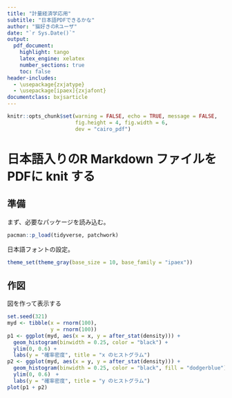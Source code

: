 ```yaml
---
title: "計量経済学応用"
subtitle: "日本語PDFできるかな"
author: "猫好きのRユーザ"
date: "`r Sys.Date()`"
output:
  pdf_document:
    highlight: tango
    latex_engine: xelatex
    number_sections: true
    toc: false
header-includes:
  - \usepackage{zxjatype}
  - \usepackage[ipaex]{zxjafont}
documentclass: bxjsarticle
---
```

```r
knitr::opts_chunk$set(warning = FALSE, echo = TRUE, message = FALSE, 
                      fig.height = 4, fig.width = 6, 
                      dev = "cairo_pdf")
```

# 日本語入りのR Markdown ファイルをPDFに knit する

## 準備

まず、必要なパッケージを読み込む。

```r
pacman::p_load(tidyverse, patchwork)
```

日本語フォントの設定。
```r
theme_set(theme_gray(base_size = 10, base_family = "ipaex"))
```

## 作図

図を作って表示する
```r
set.seed(321)
myd <- tibble(x = rnorm(100),
              y = rnorm(100))
p1 <- ggplot(myd, aes(x = x, y = after_stat(density))) +
  geom_histogram(binwidth = 0.25, color = "black") + 
  ylim(0, 0.6) +
  labs(y = "確率密度", title = "x のヒストグラム")
p2 <- ggplot(myd, aes(x = y, y = after_stat(density))) +
  geom_histogram(binwidth = 0.25, color = "black", fill = "dodgerblue") +
  ylim(0, 0.6)　+
  labs(y = "確率密度", title = "y のヒストグラム")
plot(p1 + p2)
```



